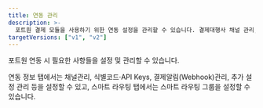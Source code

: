 ```yaml
---
title: 연동 관리
description: >-
  포트원 결제 모듈을 사용하기 위한 연동 설정을 관리할 수 있습니다. 결제대행사 채널 관리, 식별코드 및 API Keys, 결제알림(웹훅) 관리, 추가 설정 관리 방법에 대해 안내합니다. 
targetVersions: ["v1", "v2"]
---
```



포트원 연동 시 필요한 사항들을 설정 및 관리할 수 있습니다.

연동 정보 탭에서는 채널관리, 식별코드·API Keys, 결제알림(Webhook)관리, 추가 설정 관리 등을 설정할 수 있고,
스마트 라우팅 탭에서는 스마트 라우팅 그룹을 설정할 수 있습니다.

<ContentRef slug="/ko/console/guide/channel-manage" />

<ContentRef slug="/ko/console/guide/smartrouting" />
